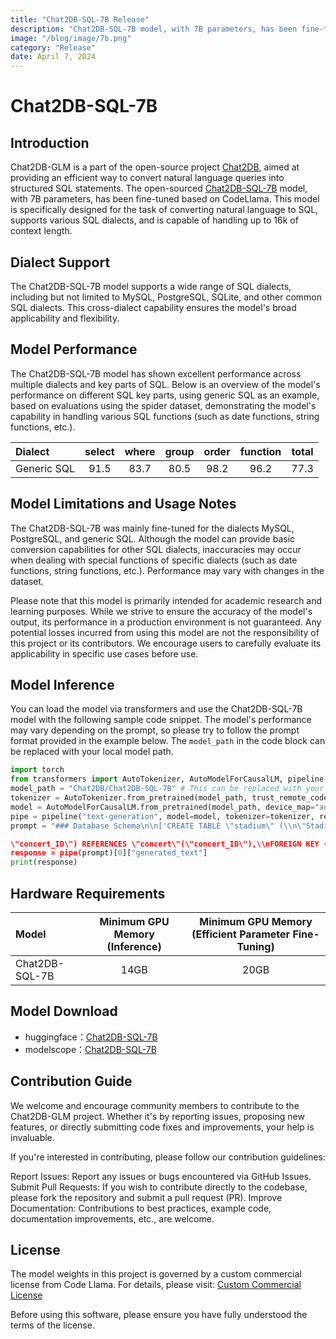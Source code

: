 ```yaml
---
title: "Chat2DB-SQL-7B Release"
description: "Chat2DB-SQL-7B model, with 7B parameters, has been fine-tuned based on CodeLlama. This model is specifically designed for the task of converting natural language to SQL, supports various SQL dialects, and is capable of handling up to 16k of context length."
image: "/blog/image/7b.png"
category: "Release"
date: April 7, 2024
---
```


# Chat2DB-SQL-7B


<Authors date="April 7, 2024">
  <Author name="Jing" link="https://chat2db.ai" />
</Authors>

## Introduction

Chat2DB-GLM is a part of the open-source project [Chat2DB](https://github.com/codePhiliaX/Chat2DB/), aimed at providing an efficient way to convert natural language queries into structured SQL statements. The open-sourced [Chat2DB-SQL-7B](https://huggingface.co/Chat2DB/Chat2DB-SQL-7B) model, with 7B parameters, has been fine-tuned based on CodeLlama. This model is specifically designed for the task of converting natural language to SQL, supports various SQL dialects, and is capable of handling up to 16k of context length.

## Dialect Support

The Chat2DB-SQL-7B model supports a wide range of SQL dialects, including but not limited to MySQL, PostgreSQL, SQLite, and other common SQL dialects. This cross-dialect capability ensures the model's broad applicability and flexibility.

## Model Performance

The Chat2DB-SQL-7B model has shown excellent performance across multiple dialects and key parts of SQL. Below is an overview of the model's performance on different SQL key parts, using generic SQL as an example, based on evaluations using the spider dataset, demonstrating the model's capability in handling various SQL functions (such as date functions, string functions, etc.).

| Dialect      | select | where | group | order | function | total |
|:-------------|:------:|:-----:|:-----:|:-----:|:--------:|:-----:|
| Generic SQL  | 91.5   | 83.7  | 80.5  | 98.2  | 96.2     | 77.3  |

## Model Limitations and Usage Notes

The Chat2DB-SQL-7B was mainly fine-tuned for the dialects MySQL, PostgreSQL, and generic SQL. Although the model can provide basic conversion capabilities for other SQL dialects, inaccuracies may occur when dealing with special functions of specific dialects (such as date functions, string functions, etc.). Performance may vary with changes in the dataset.

Please note that this model is primarily intended for academic research and learning purposes. While we strive to ensure the accuracy of the model's output, its performance in a production environment is not guaranteed. Any potential losses incurred from using this model are not the responsibility of this project or its contributors. We encourage users to carefully evaluate its applicability in specific use cases before use.

## Model Inference

You can load the model via transformers and use the Chat2DB-SQL-7B model with the following sample code snippet. The model's performance may vary depending on the prompt, so please try to follow the prompt format provided in the example below. The `model_path` in the code block can be replaced with your local model path.

```python
import torch
from transformers import AutoTokenizer, AutoModelForCausalLM, pipeline
model_path = "Chat2DB/Chat2DB-SQL-7B" # This can be replaced with your local model path
tokenizer = AutoTokenizer.from_pretrained(model_path, trust_remote_code=True)
model = AutoModelForCausalLM.from_pretrained(model_path, device_map="auto", trust_remote_code=True, torch_dtype=torch.float16, use_cache=True)
pipe = pipeline("text-generation", model=model, tokenizer=tokenizer, return_full_text=False, max_new_tokens=100)
prompt = "### Database Schema\n\n['CREATE TABLE \"stadium\" (\\n\"Stadium_ID\" int,\\n\"Location\" text,\\n\"Name\" text,\\n\"Capacity\" int,\\n\"Highest\" int,\\n\"Lowest\" int,\\n\"Average\" int,\\nPRIMARY KEY (\"Stadium_ID\")\\n);', 'CREATE TABLE \"singer\" (\\n\"Singer_ID\" int,\\n\"Name\" text,\\n\"Country\" text,\\n\"Song_Name\" text,\\n\"Song_release_year\" text,\\n\"Age\" int,\\n\"Is_male\" bool,\\nPRIMARY KEY (\"Singer_ID\")\\n);', 'CREATE TABLE \"concert\" (\\n\"concert_ID\" int,\\n\"concert_Name\" text,\\n\"Theme\" text,\\n\"Stadium_ID\" text,\\n\"Year\" text,\\nPRIMARY KEY (\"concert_ID\"),\\nFOREIGN KEY (\"Stadium_ID\") REFERENCES \"stadium\"(\"Stadium_ID\")\\n);', 'CREATE TABLE \"singer_in_concert\" (\\n\"concert_ID\" int,\\n\"Singer_ID\" text,\\nPRIMARY KEY (\"concert_ID\",\"Singer_ID\"),\\nFOREIGN KEY (

\"concert_ID\") REFERENCES \"concert\"(\"concert_ID\"),\\nFOREIGN KEY (\"Singer_ID\") REFERENCES \"singer\"(\"Singer_ID\")\\n);']\n\n\n### Task \n\nBased on the provided database schema information, How many singers do we have?[SQL]\n"
response = pipe(prompt)[0]["generated_text"]
print(response)
```

## Hardware Requirements

| Model           | Minimum GPU Memory (Inference) | Minimum GPU Memory (Efficient Parameter Fine-Tuning) |
|:----------------|:-------------------------------:|:----------------------------------------------------:|
| Chat2DB-SQL-7B  |             14GB               |                         20GB                         |

## Model Download
- huggingface：[Chat2DB-SQL-7B](https://huggingface.co/Chat2DB/Chat2DB-SQL-7B)
- modelscope：[Chat2DB-SQL-7B](https://modelscope.cn/models/Chat2DB/Chat2DB-SQL-7B/summary)

## Contribution Guide
We welcome and encourage community members to contribute to the Chat2DB-GLM project. Whether it's by reporting issues, proposing new features, or directly submitting code fixes and improvements, your help is invaluable.

If you're interested in contributing, please follow our contribution guidelines:

Report Issues: Report any issues or bugs encountered via GitHub Issues.
Submit Pull Requests: If you wish to contribute directly to the codebase, please fork the repository and submit a pull request (PR).
Improve Documentation: Contributions to best practices, example code, documentation improvements, etc., are welcome.


## License
The model weights in this project is governed by a custom commercial license from Code Llama. For details, please visit: [Custom Commercial License](https://llama.meta.com/llama-downloads/)

Before using this software, please ensure you have fully understood the terms of the license.

